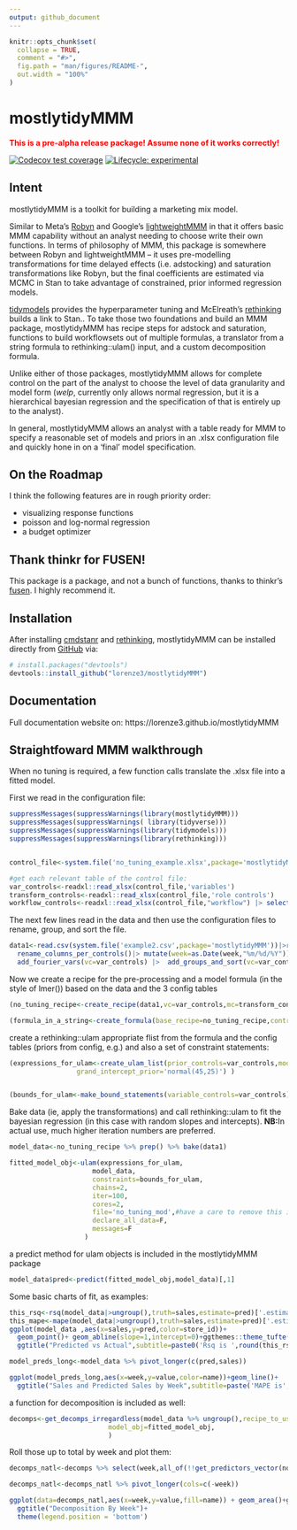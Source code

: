 ```yaml
---
output: github_document
---
```


<!-- README.md is generated from README.Rmd. Please edit that file -->

```r
knitr::opts_chunk$set(
  collapse = TRUE,
  comment = "#>",
  fig.path = "man/figures/README-",
  out.width = "100%"
)
```

# mostlytidyMMM
<span style="color: red;">
**This is a pre-alpha release package!  Assume none of it works correctly!**
</span>

<!-- badges: start -->
[![Codecov test coverage](https://codecov.io/gh/lorenze3/mostlytidyMMM/branch/main/graph/badge.svg)](https://app.codecov.io/gh/lorenze3/mostlytidyMMM?branch=main)
[![Lifecycle: experimental](https://img.shields.io/badge/lifecycle-experimental-orange.svg)](https://lifecycle.r-lib.org/articles/stages.html#experimental)
<!-- badges: end -->

## Intent

mostlytidyMMM is a toolkit for building a marketing mix model.  

Similar to Meta's [Robyn](https://facebookexperimental.github.io/Robyn/) and Google's [lightweightMMM](https://github.com/google/lightweight_mmm) in that it offers basic MMM capability without an analyst needing to choose write their own functions.  In terms of philosophy of MMM, this package is somewhere between Robyn and lightweightMMM -- it uses pre-modelling transformations for time delayed effects (i.e. adstocking) and saturation transformations like Robyn, but the final coefficients are estimated via MCMC in Stan to take advantage of constrained, prior informed regression models.

[tidymodels](https://github.com/tidymodels/tidymodels) provides the hyperparameter tuning and McElreath's [rethinking](https://github.com/rmcelreath/rethinking) builds a link to Stan..  To take those two foundations and build an MMM package, mostlytidyMMM has recipe steps for adstock and saturation, functions to build workflowsets out of multiple formulas, a translator from a string formula to rethinking::ulam() input, and a custom decomposition formula.

Unlike either of those packages, mostlytidyMMM allows for complete control on the part of the analyst to choose the level of data granularity and model form (*welp*, currently only allows normal regression, but it is a hierarchical bayesian regression and the specification of that is entirely up to the analyst).

In general, mostlytidyMMM allows an analyst with a table ready for MMM to specify a reasonable set of models and priors in an .xlsx configuration file and quickly hone in on a 'final' model specification.

## On the Roadmap

I think the following features are in rough priority order:

* visualizing response functions
* poisson and log-normal regression
* a budget optimizer

## Thank thinkr for FUSEN!

This package is a package, and not a bunch of functions, thanks to thinkr's [fusen](https://thinkr-open.github.io/fusen/).  I highly recommend it.

## Installation

After installing [cmdstanr](https://mc-stan.org/cmdstanr/) and [rethinking](https://github.com/rmcelreath/rethinking), mostlytidyMMM can be installed directly from [GitHub](https://github.com/) via:

``` r
# install.packages("devtools")
devtools::install_github("lorenze3/mostlytidyMMM")
```

## Documentation

Full documentation website on: https://lorenze3.github.io/mostlytidyMMM

## Straightfoward MMM walkthrough

When no tuning is required, a few function calls translate the .xlsx file into a fitted model.

First we read in the configuration file:
```r
suppressMessages(suppressWarnings(library(mostlytidyMMM)))
suppressMessages(suppressWarnings( library(tidyverse)))
suppressMessages(suppressWarnings(library(tidymodels)))
suppressMessages(suppressWarnings(library(rethinking)))


control_file<-system.file('no_tuning_example.xlsx',package='mostlytidyMMM')

#get each relevant table of the control file:
var_controls<-readxl::read_xlsx(control_file,'variables')
transform_controls<-readxl::read_xlsx(control_file,'role controls')
workflow_controls<-readxl::read_xlsx(control_file,"workflow") |> select(-desc)
```



The next few lines read in the data and then use the configuration files to rename, group, and sort the file.
```r
data1<-read.csv(system.file('example2.csv',package='mostlytidyMMM'))|>rename_columns_per_controls(variable_controls=var_controls)|>
  rename_columns_per_controls()|> mutate(week=as.Date(week,"%m/%d/%Y"))|>
  add_fourier_vars(vc=var_controls) |>  add_groups_and_sort(vc=var_controls) 
```

Now we create a recipe for the pre-processing  and a model formula (in the style of lmer()) based on the data and the 3 config tables

```r
(no_tuning_recipe<-create_recipe(data1,vc=var_controls,mc=transform_controls,wc=workflow_controls))

(formula_in_a_string<-create_formula(base_recipe=no_tuning_recipe,control=workflow_controls))
```

create a rethinking::ulam appropriate flist from the formula and the config tables (priors from config, e.g.) and also a set of constraint statements:

```r
(expressions_for_ulam<-create_ulam_list(prior_controls=var_controls,model_formula=formula_in_a_string,
                 grand_intercept_prior='normal(45,25)') )


(bounds_for_ulam<-make_bound_statements(variable_controls=var_controls))
```


Bake data (ie, apply the transformations) and call rethinking::ulam to fit the bayesian regression (in this case with random slopes and intercepts).  **NB:**In actual use, much higher iteration numbers are preferred.

```r
model_data<-no_tuning_recipe %>% prep() %>% bake(data1)

fitted_model_obj<-ulam(expressions_for_ulam, 
                     model_data,
                     constraints=bounds_for_ulam,
                     chains=2,
                     iter=100,
                     cores=2,
                     file='no_tuning_mod',#have a care to remove this if you want to resample!
                     declare_all_data=F,
                     messages=F
                   )

```

a predict method for ulam objects is included in the mostlytidyMMM package
```r
model_data$pred<-predict(fitted_model_obj,model_data)[,1]

```

Some basic charts of fit, as examples:
```r
this_rsq<-rsq(model_data|>ungroup(),truth=sales,estimate=pred)['.estimate'] %>% unlist()
this_mape<-mape(model_data|>ungroup(),truth=sales,estimate=pred)['.estimate'] %>% unlist()
ggplot(model_data ,aes(x=sales,y=pred,color=store_id))+
  geom_point()+ geom_abline(slope=1,intercept=0)+ggthemes::theme_tufte()+
  ggtitle("Predicted vs Actual",subtitle=paste0('Rsq is ',round(this_rsq,2)))
```

```r
model_preds_long<-model_data %>% pivot_longer(c(pred,sales))

ggplot(model_preds_long,aes(x=week,y=value,color=name))+geom_line()+
  ggtitle("Sales and Predicted Sales by Week",subtitle=paste('MAPE is',round(this_mape)))
```


a function for decomposition is included as well:
```r
decomps<-get_decomps_irregardless(model_data %>% ungroup(),recipe_to_use=no_tuning_recipe,
                         model_obj=fitted_model_obj,
                         )
```


Roll those up to total by week and plot them:
```r
decomps_natl<-decomps %>% select(week,all_of(!!get_predictors_vector(no_tuning_recipe))) %>% group_by(week) %>% summarise(across(where(is.numeric),sum))

decomps_natl<-decomps_natl %>% pivot_longer(cols=c(-week))

ggplot(data=decomps_natl,aes(x=week,y=value,fill=name)) + geom_area()+ggthemes::theme_tufte()+
  ggtitle("Decomposition By Week")+
  theme(legend.position = 'bottom')
```
          



